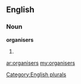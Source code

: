 ==English==

===Noun===
'''organisers'''

# {{plural of|[[organiser]]}}

[[Category:English plurals]]

[[ar:organisers]]
[[my:organisers]]